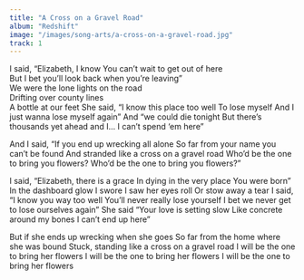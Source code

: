 ```yaml
---
title: "A Cross on a Gravel Road"
album: "Redshift"
image: "/images/song-arts/a-cross-on-a-gravel-road.jpg"
track: 1
---
```


I said, “Elizabeth, I know
You can’t wait to get out of here  
But I bet you’ll look back when you’re leaving”  
We were the lone lights on the road  
Drifting over county lines  
A bottle at our feet
She said, “I know this place too well
To lose myself
And I just wanna lose myself again”
And “we could die tonight
But there’s thousands yet ahead and I...
I can’t spend ‘em here”

And I said,
“If you end up wrecking all alone
So far from your name you can’t be found
And stranded like a cross on a gravel road
Who’d be the one to bring you flowers?
Who’d be the one to bring you flowers?”

I said, “Elizabeth, there is a grace
In dying in the very place
You were born”
In the dashboard glow
I swore I saw her eyes roll
Or stow away a tear
I said, “I know you way too well
You’ll never really lose yourself
I bet we never get to lose ourselves again”
She said “Your love is setting slow
Like concrete around my bones
I can’t end up here”

But if she ends up wrecking when she goes
So far from the home where she was bound
Stuck, standing like a cross on a gravel road
I will be the one to bring her flowers
I will be the one to bring her flowers
I will be the one to bring her flowers
